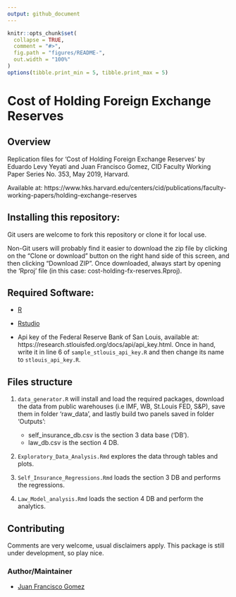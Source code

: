 ```yaml
---
output: github_document
---
```


<!-- README.md is generated from README.Rmd. Please edit that file -->

```r
knitr::opts_chunk$set(
  collapse = TRUE,
  comment = "#>",
  fig.path = "figures/README-",
  out.width = "100%"
)
options(tibble.print_min = 5, tibble.print_max = 5)
```

# Cost of Holding Foreign Exchange Reserves

## Overview

Replication files for 'Cost of Holding Foreign Exchange Reserves' by Eduardo Levy Yeyati and Juan Francisco Gomez, CID Faculty Working Paper Series No. 353, May 2019, Harvard.

Available at: https://www.hks.harvard.edu/centers/cid/publications/faculty-working-papers/holding-exchange-reserves


## Installing this repository:

Git users are welcome to fork this repository or clone it for local use.

Non-Git users will probably find it easier to download the zip file by clicking on the "Clone or download" button on the right hand side of this screen, and then clicking "Download ZIP". Once downloaded, always start by opening the 'Rproj' file (in this case: cost-holding-fx-reserves.Rproj).



   
## Required Software:

* [R](https://cran.r-project.org/)

* [Rstudio](https://www.rstudio.com/products/rstudio/download/)

* Api key of the Federal Reserve Bank of San Louis, available at: https://research.stlouisfed.org/docs/api/api_key.html. Once in hand, write it in line 6 of `sample_stlouis_api_key.R` and then change its name to `stlouis_api_key.R`.


## Files structure

1. `data_generator.R` will install and load the required packages, download the data from public warehouses (i.e IMF, WB, St.Louis FED, S&P), save them in folder 'raw_data', and lastly build two panels saved in folder 'Outputs':

   - self_insurance_db.csv is the section 3 data base ('DB').
   - law_db.csv is the section 4 DB.

2. `Exploratory_Data_Analysis.Rmd` explores the data through tables and plots.
  
3. `Self_Insurance_Regressions.Rmd` loads the section 3 DB and performs the regressions.

4. `Law_Model_analysis.Rmd` loads the section 4 DB and perform the analytics.



## Contributing
Comments are very welcome, usual disclaimers apply.
This package is still under development, so play nice.


### Author/Maintainer
- [Juan Francisco Gomez](https://github.com/jfgomezok)